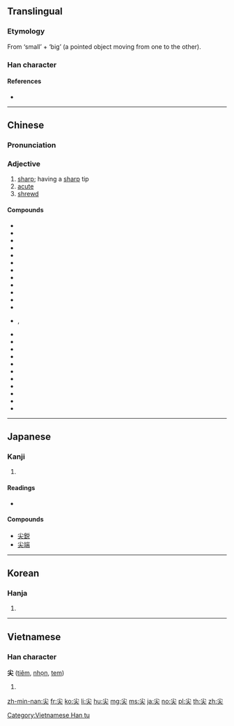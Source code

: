 ==Translingual==

===Etymology===
From {{zh-l|小}} ‘small’ + {{zh-l|大}} ‘big’ (a pointed object moving from one to the other).

===Han character===
{{Han char|rn=42|rad=小|as=03|sn=6|four=90430|canj=FK|ids=⿱小大}}

====References====
* {{Han ref|kx=0297.020|dkj=07480|dj=0591.040|hdz=10562.090|uh=5C16|ud=23574|bh=A679|bd=42617}}

----

==Chinese==
{{zh-forms}}

===Pronunciation===
{{zh-pron
|m=jiān
|c=zim1
|h=pfs=chiâm
|md=
|mn=chiam |mna=Taiwanese-The_Consonant_ch.ogg
|w=
|mc=y
|oc=y
|cat=a
}}

===Adjective===
{{zh-adj}}

# [[sharp]]; having a [[sharp]] tip
# [[acute]]
# [[shrewd]]

====Compounds====
* {{zh-l|尖兵}}
* {{zh-l|尖脆}}
* {{zh-l|尖刀}}
* {{zh-l|尖頂}}
* {{zh-l|尖端}}
* {{zh-l|尖端放電}}
* {{zh-l|尖叫}}
* {{zh-l|尖刻}}
* {{zh-l|尖冷}}
* {{zh-l|尖厲}}
* {{zh-l|尖利}}
* {{zh-l|尖溜溜}}
* {{zh-l|尖峭}}, {{zh-l|尖俏}}
* {{zh-l|尖銳}}
* {{zh-l|尖酸}}
* {{zh-l|尖頭}}
* {{zh-l|尖團音}}
* {{zh-l|尖細}}
* {{zh-l|尖嘯}}
* {{zh-l|尖削}}
* {{zh-l|尖音}}
* {{zh-l|尖子}}
* {{zh-l|尖嘴薄舌}}
* {{zh-l|尖嘴猴腮}}

{{zh-cat|Elementary}}

----

==Japanese==

===Kanji===
{{ja-kanji|grade=|rs=小03}}

# {{defn|lang=ja|sort=小03}}

====Readings====
* {{ja-readings|on=[[せん]] (sen)|kun=[[とがる]] (togaru), [[するどい]] (surudoi)}}

====Compounds====
* [[尖鋭]]
* [[尖端]]

----

==Korean==

===Hanja===
{{ko-hanja|hangeul=첨|rv=cheom|mr=ch'ŏm}}

# {{defn|lang=ko|sort=小03}}

----

==Vietnamese==

===Han character===
'''尖''' ([[tiêm]], [[nhọn]], [[tem]])

# {{defn|lang=vi}}

[[Category:Vietnamese Han tu]]

[[zh-min-nan:尖]]
[[fr:尖]]
[[ko:尖]]
[[li:尖]]
[[hu:尖]]
[[mg:尖]]
[[ms:尖]]
[[ja:尖]]
[[no:尖]]
[[pl:尖]]
[[th:尖]]
[[zh:尖]]